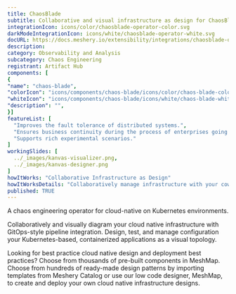 ```yaml
---
title: ChaosBlade
subtitle: Collaborative and visual infrastructure as design for ChaosBlade
integrationIcon: icons/color/chaosblade-operator-color.svg
darkModeIntegrationIcon: icons/white/chaosblade-operator-white.svg
docURL: https://docs.meshery.io/extensibility/integrations/chaosblade-operator
description: 
category: Observability and Analysis
subcategory: Chaos Engineering
registrant: Artifact Hub
components: [
{
"name": "chaos-blade",
"colorIcon": "icons/components/chaos-blade/icons/color/chaos-blade-color.svg",
"whiteIcon": "icons/components/chaos-blade/icons/white/chaos-blade-white.svg",
"description": "",
}]
featureList: [
  "Improves the fault tolerance of distributed systems.",
  "Ensures business continuity during the process of enterprises going to cloud or moving to cloud native systems.",
  "Supports rich experimental scenarios."
]
workingSlides: [
  ../_images/kanvas-visualizer.png,
  ../_images/kanvas-designer.png
]
howItWorks: "Collaborative Infrastructure as Design"
howItWorksDetails: "Collaboratively manage infrastructure with your coworkers synchronously sharing the same designs."
published: TRUE
---
```

<p>
A chaos engineering operator for cloud-native on Kubernetes environments.
</p>
<p>
    Collaboratively and visually diagram your cloud native infrastructure with GitOps-style pipeline integration. Design, test, and manage configuration your Kubernetes-based, containerized applications as a visual topology.
</p>
<p>
    Looking for best practice cloud native design and deployment best practices? Choose from thousands of pre-built components in MeshMap. Choose from hundreds of ready-made design patterns by importing templates from Meshery Catalog or use our low code designer, MeshMap, to create and deploy your own cloud native infrastructure designs.
</p>
